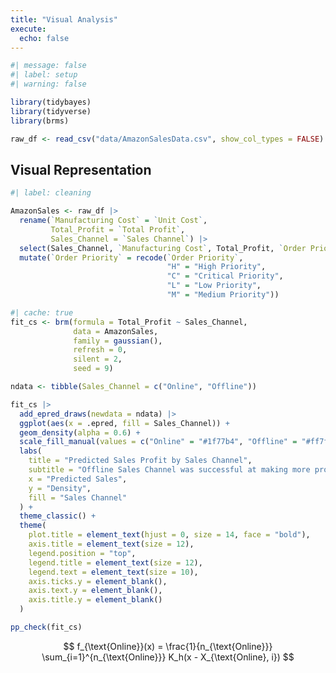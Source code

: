 ```yaml
---
title: "Visual Analysis"
execute: 
  echo: false
---
```


```r
#| message: false
#| label: setup
#| warning: false

library(tidybayes)
library(tidyverse)
library(brms)
```

```r
raw_df <- read_csv("data/AmazonSalesData.csv", show_col_types = FALSE)
```

## Visual Representation

```r
#| label: cleaning

AmazonSales <- raw_df |>
  rename(`Manufacturing Cost` = `Unit Cost`,
         Total_Profit = `Total Profit`,
         Sales_Channel = `Sales Channel`) |>
  select(Sales_Channel, `Manufacturing Cost`, Total_Profit, `Order Priority`) |> 
  mutate(`Order Priority` = recode(`Order Priority`,
                                   "H" = "High Priority",
                                   "C" = "Critical Priority",
                                   "L" = "Low Priority",
                                   "M" = "Medium Priority"))

```

```r
#| cache: true
fit_cs <- brm(formula = Total_Profit ~ Sales_Channel,
              data = AmazonSales,
              family = gaussian(),
              refresh = 0,
              silent = 2,
              seed = 9)
```

```r
ndata <- tibble(Sales_Channel = c("Online", "Offline"))
```

```r
fit_cs |>
  add_epred_draws(newdata = ndata) |>
  ggplot(aes(x = .epred, fill = Sales_Channel)) +
  geom_density(alpha = 0.6) +
  scale_fill_manual(values = c("Online" = "#1f77b4", "Offline" = "#ff7f0e")) +
  labs(
    title = "Predicted Sales Profit by Sales Channel",
    subtitle = "Offline Sales Channel was successful at making more profit in the 2014's",
    x = "Predicted Sales",
    y = "Density",
    fill = "Sales Channel"
  ) +
  theme_classic() +
  theme(
    plot.title = element_text(hjust = 0, size = 14, face = "bold"),
    axis.title = element_text(size = 12),
    legend.position = "top",
    legend.title = element_text(size = 12),
    legend.text = element_text(size = 10),
    axis.ticks.y = element_blank(),
    axis.text.y = element_blank(),
    axis.title.y = element_blank()
  ) 

```

```r
pp_check(fit_cs)
```

$$
f_{\text{Online}}(x) = \frac{1}{n_{\text{Online}}} \sum_{i=1}^{n_{\text{Online}}} K_h(x - X_{\text{Online}, i})
$$
